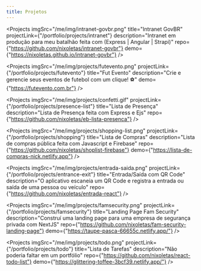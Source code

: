 ```yaml
---
title: Projetos
---
```



<Projects
  imgSrc="/me/img/intranet-govbr.png"
  title="Intranet GovBR"
  projectLink={"/portfolio/projects/intranet"}
  description="Intranet em produção para meu batalhão feita com (Express | Angular | Strapi)"
  repo={"https://github.com/nixoletas/intranet-govbr"}
  demo={"https://nixoletas.github.io/intranet-govbr"}
/>

<Projects
  imgSrc="/me/img/projects/futevento.png"
  projectLink={"/portfolio/projects/futevento"}
  title="Fut Evento"
  description="Crie e gerencie seus eventos de futebol com um clique! ⚽"
  demo={"https://futevento.com.br"}
/>

<Projects
  imgSrc="/me/img/projects/confetti.gif"
  projectLink={"/portfolio/projects/presence-list"}
  title="Lista de Presença"
  description="Lista de Presença feita com Express e Ejs"
  repo={"https://github.com/nixoletas/eb-lista-presenca"}
/>

<Projects
  imgSrc="/me/img/projects/shopping-list.png"
  projectLink={"/portfolio/projects/shopping"}
  title="Lista de Compras"
  description="Lista de compras pública feita com Javascript e Firebase"
  repo={"https://github.com/nixoletas/shoplist-firebase"}
  demo={"https://lista-de-compras-nick.netlify.app"}
/>

<Projects
  imgSrc="/me/img/projects/entrada-saida.png"
  projectLink={"/portfolio/projects/entrance-exit"}
  title="Entrada/Saída com QR Code"
  description="O aplicativo escaneia um QR Code e registra a entrada ou saída de uma pessoa ou veículo"
  repo={"https://github.com/nixoletas/entrada-react"}
/>

<Projects
  imgSrc="/me/img/projects/famsecurity.png"
  projectLink={"/portfolio/projects/famsecurity"}
  title="Landing Page Fam Security"
  description="Construí uma landing page para uma empresa de segurança privada com NextJS"
  repo={"https://github.com/nixoletas/fam-security-landing-page"}
  demo={"https://taupe-pasca-66655c.netlify.app/"}
/>

<Projects
  imgSrc="/me/img/projects/todo.png"
  projectLink={"/portfolio/projects/todo"}
  title="Lista de Tarefas"
  description="Não poderia faltar em um portfólio"
  repo={"https://github.com/nixoletas/react-todo-list"}
  demo={"https://glittering-toffee-3bcf39.netlify.app/"}
/>
